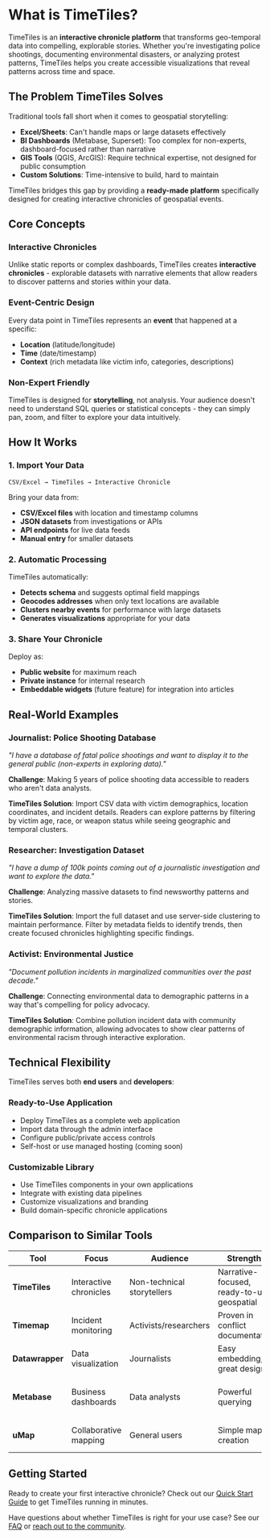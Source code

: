 # What is TimeTiles?

TimeTiles is an **interactive chronicle platform** that transforms geo-temporal data into compelling, explorable stories. Whether you're investigating police shootings, documenting environmental disasters, or analyzing protest patterns, TimeTiles helps you create accessible visualizations that reveal patterns across time and space.

## The Problem TimeTiles Solves

Traditional tools fall short when it comes to geospatial storytelling:

- **Excel/Sheets**: Can't handle maps or large datasets effectively
- **BI Dashboards** (Metabase, Superset): Too complex for non-experts, dashboard-focused rather than narrative
- **GIS Tools** (QGIS, ArcGIS): Require technical expertise, not designed for public consumption  
- **Custom Solutions**: Time-intensive to build, hard to maintain

TimeTiles bridges this gap by providing a **ready-made platform** specifically designed for creating interactive chronicles of geospatial events.

## Core Concepts

### Interactive Chronicles
Unlike static reports or complex dashboards, TimeTiles creates **interactive chronicles** - explorable datasets with narrative elements that allow readers to discover patterns and stories within your data.

### Event-Centric Design
Every data point in TimeTiles represents an **event** that happened at a specific:
- **Location** (latitude/longitude)
- **Time** (date/timestamp)  
- **Context** (rich metadata like victim info, categories, descriptions)

### Non-Expert Friendly
TimeTiles is designed for **storytelling**, not analysis. Your audience doesn't need to understand SQL queries or statistical concepts - they can simply pan, zoom, and filter to explore your data intuitively.

## How It Works

### 1. Import Your Data
```
CSV/Excel → TimeTiles → Interactive Chronicle
```

Bring your data from:
- **CSV/Excel files** with location and timestamp columns
- **JSON datasets** from investigations or APIs
- **API endpoints** for live data feeds
- **Manual entry** for smaller datasets

### 2. Automatic Processing
TimeTiles automatically:
- **Detects schema** and suggests optimal field mappings
- **Geocodes addresses** when only text locations are available
- **Clusters nearby events** for performance with large datasets
- **Generates visualizations** appropriate for your data

### 3. Share Your Chronicle
Deploy as:
- **Public website** for maximum reach
- **Private instance** for internal research
- **Embeddable widgets** (future feature) for integration into articles

## Real-World Examples

### Journalist: Police Shooting Database
*"I have a database of fatal police shootings and want to display it to the general public (non-experts in exploring data)."*

**Challenge**: Making 5 years of police shooting data accessible to readers who aren't data analysts.

**TimeTiles Solution**: Import CSV data with victim demographics, location coordinates, and incident details. Readers can explore patterns by filtering by victim age, race, or weapon status while seeing geographic and temporal clusters.

### Researcher: Investigation Dataset  
*"I have a dump of 100k points coming out of a journalistic investigation and want to explore the data."*

**Challenge**: Analyzing massive datasets to find newsworthy patterns and stories.

**TimeTiles Solution**: Import the full dataset and use server-side clustering to maintain performance. Filter by metadata fields to identify trends, then create focused chronicles highlighting specific findings.

### Activist: Environmental Justice
*"Document pollution incidents in marginalized communities over the past decade."*

**Challenge**: Connecting environmental data to demographic patterns in a way that's compelling for policy advocacy.

**TimeTiles Solution**: Combine pollution incident data with community demographic information, allowing advocates to show clear patterns of environmental racism through interactive exploration.

## Technical Flexibility

TimeTiles serves both **end users** and **developers**:

### Ready-to-Use Application
- Deploy TimeTiles as a complete web application
- Import data through the admin interface
- Configure public/private access controls
- Self-host or use managed hosting (coming soon)

### Customizable Library
- Use TimeTiles components in your own applications
- Integrate with existing data pipelines
- Customize visualizations and branding
- Build domain-specific chronicle applications

## Comparison to Similar Tools

| Tool | Focus | Audience | Strengths | Limitations |
|------|-------|----------|-----------|-------------|
| **TimeTiles** | Interactive chronicles | Non-technical storytellers | Narrative-focused, ready-to-use, geospatial | Newer ecosystem |
| **Timemap** | Incident monitoring | Activists/researchers | Proven in conflict documentation | No longer maintained |
| **Datawrapper** | Data visualization | Journalists | Easy embedding, great design | Limited geospatial features |
| **Metabase** | Business dashboards | Data analysts | Powerful querying | Too complex for public audiences |
| **uMap** | Collaborative mapping | General users | Simple map creation | Limited temporal features |

## Getting Started

Ready to create your first interactive chronicle? Check out our [Quick Start Guide](/getting-started/quick-start) to get TimeTiles running in minutes.

Have questions about whether TimeTiles is right for your use case? See our [FAQ](/faq) or [reach out to the community](/community).